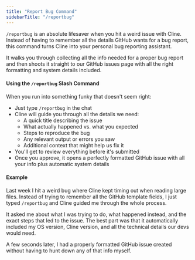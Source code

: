 ```yaml
---
title: "Report Bug Command"
sidebarTitle: "/reportbug"
---
```


`/reportbug` is an absolute lifesaver when you hit a weird issue with Cline. Instead of having to remember all the details GitHub wants for a bug report, this command turns Cline into your personal bug reporting assistant.

It walks you through collecting all the info needed for a proper bug report and then shoots it straight to our GitHub issues page with all the right formatting and system details included.

#### Using the `/reportbug` Slash Command

When you run into something funky that doesn't seem right:

- Just type `/reportbug` in the chat
- Cline will guide you through all the details we need:
    - A quick title describing the issue
    - What actually happened vs. what you expected
    - Steps to reproduce the bug
    - Any relevant output or errors you saw
    - Additional context that might help us fix it
- You'll get to review everything before it's submitted
- Once you approve, it opens a perfectly formatted GitHub issue with all your info plus automatic system details

#### Example

Last week I hit a weird bug where Cline kept timing out when reading large files. Instead of trying to remember all the GitHub template fields, I just typed `/reportbug` and Cline guided me through the whole process.

It asked me about what I was trying to do, what happened instead, and the exact steps that led to the issue. The best part was that it automatically included my OS version, Cline version, and all the technical details our devs would need.

A few seconds later, I had a properly formatted GitHub issue created without having to hunt down any of that info myself.
